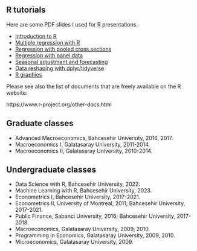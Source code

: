 

## R tutorials


Here are some PDF slides I used for R presentations.

- [Introduction to R ](R_slides/R_intro1.pdf)
- [Multiple regression with R ](R_slides/R_ols.pdf)
- [Regression with pooled cross sections](R_slides/R_pooled.pdf)
- [Regression with panel data](R_slides/R_panel.pdf)
- [Seasonal adjustment and forecasting](R_slides/R_ts.pdf)
- [Data reshaping with dplyr/tidyverse](R_slides/R_reshape.pdf)
- [R graphics](R_slides/R_graphs.pdf)


Please see also the list of documents that are freely available on the R website:  

https://www.r-project.org/other-docs.html




## Graduate classes

- Advanced Macroeconomics, Bahcesehir University, 2016, 2017.
- Macroeconomics I, Galatasaray University, 2011-2014.
- Macroeconomics II, Galatasaray University, 2010-2014.

## Undergraduate classes

- Data Science with R, Bahcesehir University, 2022.
- Machine Learning with R, Bahcesehir University, 2023.
- Econometrics I, Bahcesehir University, 2017-2021.
- Econometrics II, University of Montreal, 2011; Bahcesehir University, 2017-2021.
- Public Finance, Sabanci University, 2016; Bahcesehir University, 2017-2018.
- Macroeconomics, Galatasaray University, 2009, 2010.
- Programming in Economics, Galatasaray University, 2009, 2010.
- Microeconomics, Galatasaray University, 2009.

